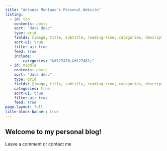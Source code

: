 ```yaml
---
title: "Antonio Montano's Personal Website"
listing:
  - id: top
    contents: posts
    sort: "date desc"
    type: grid
    fields: [image, title, subtitle, reading-time, categories, description, author, date]
    sort-ui: true
    filter-ui: true
    feed: true
    include:
        categories: "&#127470;&#127481;"
  - id: middle
    contents: posts
    sort: "date desc"
    type: grid
    fields: [image, title, subtitle, reading-time, categories, description, author, date]
    categories: true
    sort-ui: true
    filter-ui: true
    feed: true
page-layout: full
title-block-banner: true
---
```


## Welcome to my personal blog! 

::: {#top}
:::

::: {#middle}
:::

Leave a comment or contact me
